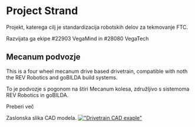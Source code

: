 
# Project Strand
Projekt, katerega cilj je standardizacija robotskih delov za tekmovanje FTC.

Razvijata ga ekipe #22903 VegaMind in #28080 VegaTech

## Mecanum podvozje
This is a four wheel mecanum drive based drivetrain, compatible with noth the REV Robotics and goBILDA build systems.

To je podvozje s pogonom na štiri Mecanum kolesa, združljivo s sistemoma REV Robotics in goBILDA.

<Link className="button button--primary" to="/docs/project-strand/drivetrain">Preberi več</Link> <br />

Zaslonska slika CAD modela.
[!["Drivetrain CAD exaple"](img/fahrgestehll.png)](project-strand/drivetrain)

